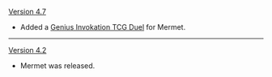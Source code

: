 {{Change History/Header}}
[[Version 4.7]]
* Added a [[Genius Invokation TCG/Stage/Mermet/Harbor Traditions|Genius Invokation TCG Duel]] for Mermet.
----
[[Version 4.2]]
* Mermet was released.